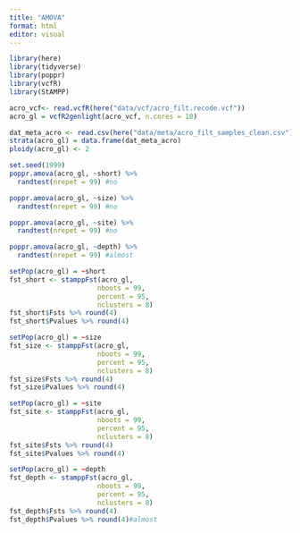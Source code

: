 ```yaml
---
title: "AMOVA"
format: html
editor: visual
---
```


```r
library(here)
library(tidyverse)
library(poppr)
library(vcfR)
library(StAMPP)
```

```r
acro_vcf<- read.vcfR(here("data/vcf/acro_filt.recode.vcf"))
acro_gl = vcfR2genlight(acro_vcf, n.cores = 10) 
```

```r
dat_meta_acro <- read.csv(here("data/meta/acro_filt_samples_clean.csv"))
strata(acro_gl) = data.frame(dat_meta_acro)
ploidy(acro_gl) <- 2
```

```r
set.seed(1999)
poppr.amova(acro_gl, ~short) %>% 
  randtest(nrepet = 99) #no
```

```r
poppr.amova(acro_gl, ~size) %>% 
  randtest(nrepet = 99) #no
```

```r
poppr.amova(acro_gl, ~site) %>% 
  randtest(nrepet = 99) #no
```

```r
poppr.amova(acro_gl, ~depth) %>% 
  randtest(nrepet = 99) #almost
```

```r
setPop(acro_gl) = ~short
fst_short <- stamppFst(acro_gl, 
                      nboots = 99, 
                      percent = 95, 
                      nclusters = 8) 
fst_short$Fsts %>% round(4)
fst_short$Pvalues %>% round(4)
```

```r
setPop(acro_gl) = ~size
fst_size <- stamppFst(acro_gl, 
                      nboots = 99, 
                      percent = 95, 
                      nclusters = 8) 
fst_size$Fsts %>% round(4)
fst_size$Pvalues %>% round(4)
```

```r
setPop(acro_gl) = ~site
fst_site <- stamppFst(acro_gl, 
                      nboots = 99, 
                      percent = 95, 
                      nclusters = 8) 
fst_site$Fsts %>% round(4)
fst_site$Pvalues %>% round(4)
```

```r
setPop(acro_gl) = ~depth
fst_depth <- stamppFst(acro_gl, 
                      nboots = 99, 
                      percent = 95, 
                      nclusters = 8) 
fst_depth$Fsts %>% round(4)
fst_depth$Pvalues %>% round(4)#almost
```
